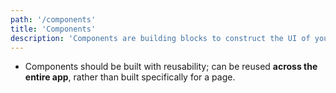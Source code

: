 ```yaml
---
path: '/components'
title: 'Components'
description: 'Components are building blocks to construct the UI of your application.'
---
```


- Components should be built with reusability; can be reused **across the entire app**, rather than
  built specifically for a page.
